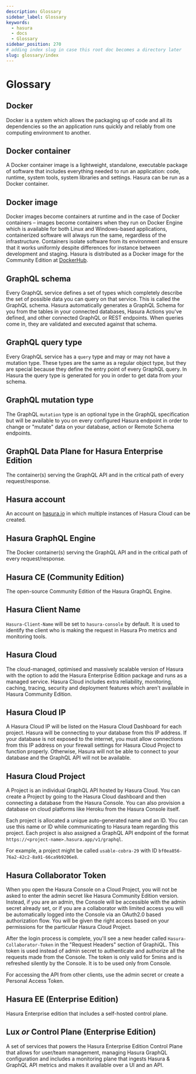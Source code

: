 ```yaml
---
description: Glossary
sidebar_label: Glossary
keywords:
  - hasura
  - docs
  - Glossary
sidebar_position: 270
# adding index slug in case this root doc becomes a directory later
slug: glossary/index
---
```


# Glossary

## Docker

Docker is a system which allows the packaging up of code and all its dependencies so the an application runs
quickly and reliably from one computing environment to another.

## Docker container

A Docker container image is a lightweight, standalone, executable package of software that includes everything
needed to run an application: code, runtime, system tools, system libraries and settings. Hasura can be run as a
Docker container.

## Docker image

Docker images become containers at runtime and in the case of Docker containers – images become containers
when they run on Docker Engine which is available for both Linux and Windows-based applications, containerized
software will always run the same, regardless of the infrastructure. Containers isolate software from its
environment and ensure that it works uniformly despite differences for instance between development and staging.
Hasura is distributed as a Docker image for the Community Edition at
[DockerHub](https://hub.docker.com/r/hasura/graphql-engine).

## GraphQL schema

Every GraphQL service defines a set of types which completely describe the set of possible data you can query on
that service. This is called the GraphQL schema. Hasura automatically generates a GraphQL Schema for you from the
tables in your connected databases, Hasura Actions you've defined, and other connected GraphQL or REST endpoints.
When queries come in, they are validated and executed against that schema.

## GraphQL query type

Every GraphQL service has a `query` type and may or may not have a mutation type. These types are the same as a
regular object type, but they are special because they define the entry point of every GraphQL query. In Hasura the
query type is generated for you in order to get data from your schema.

[//]: # 'TODO query types per table'

## GraphQL mutation type

The GraphQL `mutation` type is an optional type in the GraphQL specification but will be available to you on every
configured Hasura endpoint in order to change or "mutate" data on your database, action or Remote Schema endpoints.

## GraphQL Data Plane for Hasura Enterprise Edition

The container(s) serving the GraphQL API and in the critical path of every request/response.

## Hasura account

An account on [hasura.io](https://hasura.io) in which multiple instances of Hasura Cloud can be created.

## Hasura GraphQL Engine

The Docker container(s) serving the GraphQL API and in the critical path of every request/response.

## Hasura CE (Community Edition)

The open-source Community Edition of the Hasura GraphQL Engine.

## Hasura Client Name

`Hasura-Client-Name` will be set to `hasura-console` by default. It is used to identify the client who is making the
request in Hasura Pro metrics and monitoring tools.

## Hasura Cloud

The cloud-managed, optimised and massively scalable version of Hasura with the option to add the Hasura Enterprise
Edition package and runs as a managed service. Hasura Cloud includes extra reliability, monitoring, caching, tracing,
security and deployment features which aren't available in Hasura Community Edition.

## Hasura Cloud IP

A Hasura Cloud IP will be listed on the Hasura Cloud Dashboard for each project. Hasura will be connecting to your
database from this IP address. If your database is not exposed to the internet, you must allow connections from this
IP address on your firewall settings for Hasura Cloud Project to function properly. Otherwise, Hasura will not be
able to connect to your database and the GraphQL API will not be available.

## Hasura Cloud Project

A Project is an individual GraphQL API hosted by Hasura Cloud. You can create a Project by going to the Hasura Cloud
dashboard and then connecting a database from the Hasura Console. You can also provision a database on cloud
platforms like Heroku from the Hasura Console itself.

Each project is allocated a unique auto-generated name and an ID. You can use this name or ID while communicating to
Hasura team regarding this project. Each project is also assigned a GraphQL API endpoint of the format
`https://<project-name>.hasura.app/v1/graphql`.

For example, a project might be called `usable-cobra-29` with ID `bf0ea856-76a2-42c2-8a91-66ca9b9206e8`.

## Hasura Collaborator Token

When you open the Hasura Console on a Cloud Project, you will not be asked to enter the admin secret like Hasura
Community Edition version. Instead, if you are an admin, the Console will be accessible with the admin secret already
set, or if you are a collaborator with limited access you will be automatically logged into the Console via an
OAuth2.0 based authorization flow. You will be given the right access based on your permissions for the particular
Hasura Cloud Project.

After the login process is complete, you'll see a new header called `Hasura-Collaborator-Token` in the "Request
Headers" section of GraphiQL. This token is used instead of admin secret to authenticate and authorize all the
requests made from the Console. The token is only valid for 5mins and is refreshed silently by the Console. It is to
be used only from Console.

For accessing the API from other clients, use the admin secret or create a Personal Access Token.

## Hasura EE (Enterprise Edition)

Hasura Enterprise edition that includes a self-hosted control plane.

## Lux _or_ Control Plane (Enterprise Edition)

A set of services that powers the Hasura Enterprise Edition Control Plane that allows for user/team management,
managing Hasura GraphQL configuration and includes a monitoring plane that ingests Hasura & GraphQL API metrics and
makes it available over a UI and an API.
